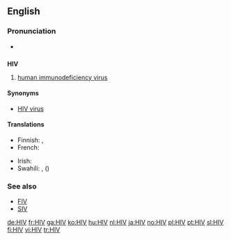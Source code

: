 {{also|hiv}}
==English==

===Pronunciation===
* {{a|US}} {{IPA|/ˌeɪtʃ.aɪˈvi/}}

==={{initialism}}===
'''HIV'''

# {{virology}} [[human immunodeficiency virus]]

====Synonyms====
* [[HIV virus]] {{qualifier|[[pleonastic]]}}

====Translations====
{{trans-top|human immunodeficiency virus}}
* Finnish: {{t|fi|HI-virus}}, {{t+|fi|HIV}}
* French: {{t|fr|VIH}}
{{trans-mid}}
* Irish: {{t|ga|VEID|xs=Irish}}
* Swahili: {{t|sw|VVU|xs=Swahili}}, {{t|sw|virus vinavyosababisha|xs=Swahili}} ({{t|sw|UKIMWI|xs=Swahili}})
{{trans-bottom}}

===See also===
* [[FIV]]
* [[SIV]]

[[de:HIV]]
[[fr:HIV]]
[[ga:HIV]]
[[ko:HIV]]
[[hu:HIV]]
[[nl:HIV]]
[[ja:HIV]]
[[no:HIV]]
[[pl:HIV]]
[[pt:HIV]]
[[sl:HIV]]
[[fi:HIV]]
[[vi:HIV]]
[[tr:HIV]]